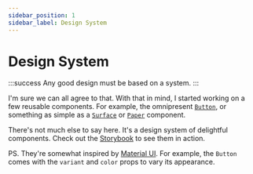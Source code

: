 ```yaml
---
sidebar_position: 1
sidebar_label: Design System
---
```


# Design System

:::success
Any good design must be based on a system.
:::

I'm sure we can all agree to that. With that in mind, I started working on a few reusable components. For example, the omnipresent [`Button`](https://librario-storybook.vercel.app/?path=/docs/features-style-guide-button--showcase), or something as simple as a [`Surface`](https://librario-storybook.vercel.app/?path=/story/features-style-guide-surface--showcase) or [`Paper`](https://librario-storybook.vercel.app/?path=/story/features-style-guide-paper--showcase) component.

There's not much else to say here. It's a design system of delightful components. Check out the [Storybook](https://librario-storybook.vercel.app/) to see them in action.

PS. They're somewhat inspired by [Material UI](https://material-ui.com/). For example, the `Button` comes with the `variant` and `color` props to vary its appearance.